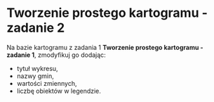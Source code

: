 # Tworzenie prostego kartogramu - zadanie 2 {-}


Na bazie kartogramu z zadania 1 **Tworzenie prostego kartogramu - zadanie 1**, zmodyfikuj go dodając:

- tytuł wykresu,
- nazwy gmin,
- wartości zmiennych,
- liczbę obiektów w legendzie.
